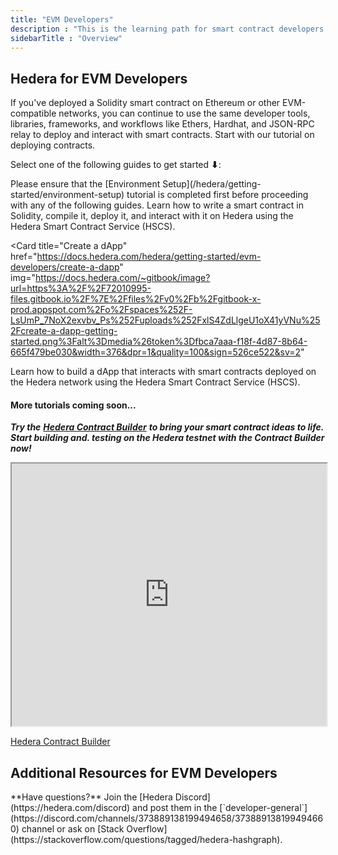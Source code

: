 ```yaml
---
title: "EVM Developers"
description : "This is the learning path for smart contract developers with experience deploying contracts on Ethereum or other EVM-compatible networks."
sidebarTitle : "Overview"
---
```


## Hedera for EVM Developers

If you've deployed a Solidity smart contract on Ethereum or other EVM-compatible networks, you can continue to use the same developer tools, libraries, frameworks, and workflows like Ethers, Hardhat, and JSON-RPC relay to deploy and interact with smart contracts. Start with our tutorial on deploying contracts.

Select one of the following guides to get started **⬇**:

<Info>
Please ensure that the [Environment Setup](/hedera/getting-started/environment-setup) tutorial is completed first before proceeding with any of the following guides.
</Info>

<CardGroup>
<Card
  title="Deploy a Smart Contract"
  href="/hedera/getting-started/evm-developers/deploy-a-contract"
  img="https://docs.hedera.com/~gitbook/image?url=https%3A%2F%2F72010995-files.gitbook.io%2F%7E%2Ffiles%2Fv0%2Fb%2Fgitbook-x-prod.appspot.com%2Fo%2Fspaces%252F-LsUmP_7NoX2exvbv_Ps%252Fuploads%252FzcFvhhtUVSDKhe5KXOwm%252Fdeploy-a-contract-getting-started.png%3Falt%3Dmedia%26token%3D4ae6ec2e-0247-4545-84e1-f342732f4ff5&width=376&dpr=1&quality=100&sign=b81c717e&sv=2"
>
  Learn how to write a smart contract in Solidity, compile it, deploy it, and interact with it on Hedera using the Hedera Smart Contract Service (HSCS).
</Card>

<Card
  title="Create a dApp"
  href="https://docs.hedera.com/hedera/getting-started/evm-developers/create-a-dapp"
  img="https://docs.hedera.com/~gitbook/image?url=https%3A%2F%2F72010995-files.gitbook.io%2F%7E%2Ffiles%2Fv0%2Fb%2Fgitbook-x-prod.appspot.com%2Fo%2Fspaces%252F-LsUmP_7NoX2exvbv_Ps%252Fuploads%252FxlS4ZdLlgeU1oX41yVNu%252Fcreate-a-dapp-getting-started.png%3Falt%3Dmedia%26token%3Dfbca7aaa-f18f-4d87-8b64-665f479be030&width=376&dpr=1&quality=100&sign=526ce522&sv=2"
>
  Learn how to build a dApp that interacts with smart contracts deployed on the Hedera network using the Hedera Smart Contract Service (HSCS).
</Card>

</CardGroup>

#### More tutorials coming soon...

<Info>

***Try the*** [***Hedera Contract Builder***](https://portal.hedera.com/contract-builder) ***to bring your smart contract ideas to life. Start building and. testing on the Hedera testnet with the Contract Builder now!***

<Frame>
<iframe src="https://cdn.iframe.ly/Tg8TI4A" allowfullscreen="" allow="fullscreen" href="https://portal.hedera.com/contract-builder" width="100%" height="420px"></iframe>
</Frame>
<div className="flex justify-center items-center mt-2 mb-2">
  <a href="https://portal.hedera.com/contract-builder">
    <p className="text-gray-900 dark:text-gray-200" style={{ marginTop: '0px', marginBottom: '0px' }}>Hedera Contract Builder</p>
  </a>
</div>
</Info>

## Additional Resources for EVM Developers

<CardGroup>
<Card
  title="JSON-RPC Relay"
  icon="network-wired"
  iconType="solid"
  href="https://docs.hedera.comhttps://docs.hedera.com/hedera/core-concepts/smart-contracts/json-rpc-relay"
  horizontal
/>

<Card
  title="Smart Contracts"
  icon="file-code"
  iconType="solid"
  href="https://docs.hedera.com/hedera/core-concepts/smart-contracts"
  horizontal
/>

<Card
  title="Hedera's EVM Equivalence Goals and Exceptions"
  icon="ethereum"
  iconType="brands"
  href="https://docs.hedera.com/hedera/core-concepts/smart-contracts/hederas-evm-equivalence-goals-and-exceptions"
  horizontal
/>

</CardGroup>

<Info>
**Have questions?** Join the [Hedera Discord](https://hedera.com/discord) and post them in the [`developer-general`](https://discord.com/channels/373889138199494658/373889138199494660) channel or ask on [Stack Overflow](https://stackoverflow.com/questions/tagged/hedera-hashgraph).
</Info>
